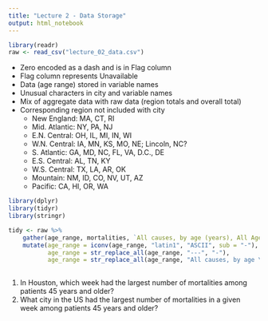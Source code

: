 ```yaml
---
title: "Lecture 2 - Data Storage"
output: html_notebook
---
```


```r
library(readr)
raw <- read_csv("lecture_02_data.csv")
```

* Zero encoded as a dash and is in Flag column
* Flag column represents Unavailable
* Data (age range) stored in variable names
* Unusual characters in city and variable names
* Mix of aggregate data with raw data (region totals and overall total)
* Corresponding region not included with city
    - New England: MA, CT, RI
    - Mid. Atlantic: NY, PA, NJ
    - E.N. Central: OH, IL, MI, IN, WI
    - W.N. Central: IA, MN, KS, MO, NE; Lincoln, NC?
    - S. Atlantic: GA, MD, NC, FL, VA, D.C., DE
    - E.S. Central: AL, TN, KY
    - W.S. Central: TX, LA, AR, OK
    - Mountain: NM, ID, CO, NV, UT, AZ
    - Pacific: CA, HI, OR, WA

```r
library(dplyr)
library(tidyr)
library(stringr)

tidy <- raw %>%
    gather(age_range, mortalities, `All causes, by age (years), All Ages`:`P&I† Total, flag`) %>%
    mutate(age_range = iconv(age_range, "latin1", "ASCII", sub = "-"),
           age_range = str_replace_all(age_range, "---", "-"),
           age_range = str_replace_all(age_range, "All causes, by age \\(years\\),", ""))
    
```

1. In Houston, which week had the largest number of mortalities among patients 45 years and older?
1. What city in the US had the largest number of mortalities in a given week among patients 45 years and older?
